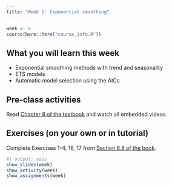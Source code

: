 ```yaml
---
title: "Week 6: Exponential smoothing"
---
```


```r
week <- 6
source(here::here("course_info.R"))
```

## What you will learn this week

* Exponential smoothing methods with trend and seasonality
* ETS models
* Automatic model selection using the AICc

## Pre-class activities

Read [Chapter 8 of the textbook](https://otexts.com/fpp3/expsmooth.html) and watch all embedded videos

## Exercises (on your own or in tutorial)

Complete Exercises 1-4, 16, 17 from [Section 8.8 of the book](https://otexts.com/fpp3/expsmooth-exercises.html).


```r
#| output: asis
show_slides(week)
show_activity(week)
show_assignments(week)
```

